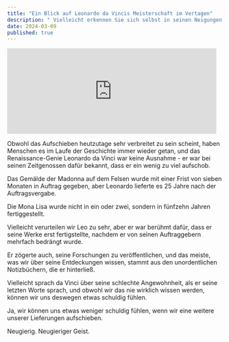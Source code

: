 ```yaml
---
title: "Ein Blick auf Leonardo da Vincis Meisterschaft im Vertagen"
description: " Vielleicht erkennen Sie sich selbst in seinen Neigungen wieder und fühlen sich etwas weniger schuldig, wenn Sie eine weitere Ihrer eigenen Aufgaben aufschieben. "
date: 2024-03-09
published: true
---
```


<iframe
  width="488"
  height="200"
  src="https://www.youtube.com/embed/IW_YHXSaPKE"
  title="Da Vinci, genio de la procrastinación - Shorts"
  frameBorder="0"
  allow="accelerometer; autoplay; clipboard-write; encrypted-media; gyroscope; picture-in-picture; web-share"
  allowFullScreen
></iframe>

Obwohl das Aufschieben heutzutage sehr verbreitet zu sein scheint, haben Menschen es im Laufe der Geschichte immer wieder getan, und das Renaissance-Genie Leonardo da Vinci war keine Ausnahme - er war bei seinen Zeitgenossen dafür bekannt, dass er ein wenig zu viel aufschob.

Das Gemälde der Madonna auf dem Felsen wurde mit einer Frist von sieben Monaten in Auftrag gegeben, aber Leonardo lieferte es 25 Jahre nach der Auftragsvergabe.

Die Mona Lisa wurde nicht in ein oder zwei, sondern in fünfzehn Jahren fertiggestellt.

Vielleicht verurteilen wir Leo zu sehr, aber er war berühmt dafür, dass er seine Werke erst fertigstellte, nachdem er von seinen Auftraggebern mehrfach bedrängt wurde.

Er zögerte auch, seine Forschungen zu veröffentlichen, und das meiste, was wir über seine Entdeckungen wissen, stammt aus den unordentlichen Notizbüchern, die er hinterließ.

Vielleicht sprach da Vinci über seine schlechte Angewohnheit, als er seine letzten Worte sprach, und obwohl wir das nie wirklich wissen werden, können wir uns deswegen etwas schuldig fühlen.

Ja, wir können uns etwas weniger schuldig fühlen, wenn wir eine weitere unserer Lieferungen aufschieben.

Neugierig. Neugieriger Geist.
